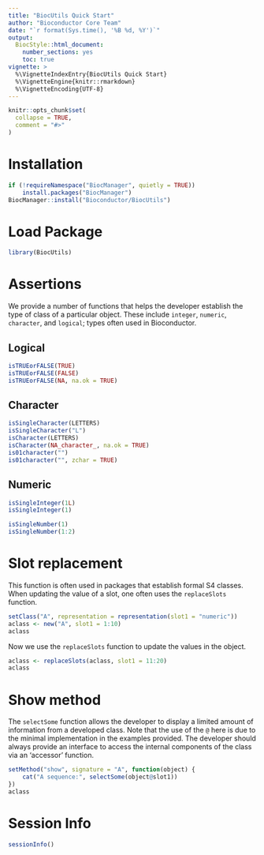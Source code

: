 ```yaml
---
title: "BiocUtils Quick Start"
author: "Bioconductor Core Team"
date: "`r format(Sys.time(), '%B %d, %Y')`"
output:
  BiocStyle::html_document:
    number_sections: yes
    toc: true
vignette: >
  %\VignetteIndexEntry{BiocUtils Quick Start}
  %\VignetteEngine{knitr::rmarkdown}
  %\VignetteEncoding{UTF-8}
---
```


```r
knitr::opts_chunk$set(
  collapse = TRUE,
  comment = "#>"
)
```

# Installation

```r
if (!requireNamespace("BiocManager", quietly = TRUE))
    install.packages("BiocManager")
BiocManager::install("Bioconductor/BiocUtils")
```

# Load Package

```r
library(BiocUtils)
```

# Assertions

We provide a number of functions that helps the developer establish the
type of class of a particular object. These include `integer`, `numeric`,
`character`, and `logical`; types often used in Bioconductor.

## Logical

```r
isTRUEorFALSE(TRUE)
isTRUEorFALSE(FALSE)
isTRUEorFALSE(NA, na.ok = TRUE)
```

## Character

```r
isSingleCharacter(LETTERS)
isSingleCharacter("L")
isCharacter(LETTERS)
isCharacter(NA_character_, na.ok = TRUE)
is01character("")
is01character("", zchar = TRUE)
```

## Numeric

```r
isSingleInteger(1L)
isSingleInteger(1)

isSingleNumber(1)
isSingleNumber(1:2)
```

# Slot replacement

This function is often used in packages that establish formal S4 classes.
When updating the value of a slot, one often uses the `replaceSlots` function.

```r
setClass("A", representation = representation(slot1 = "numeric"))
aclass <- new("A", slot1 = 1:10)
aclass
```

Now we use the `replaceSlots` function to update the values in the object.

```r
aclass <- replaceSlots(aclass, slot1 = 11:20)
aclass
```

# Show method

The `selectSome` function allows the developer to display a limited amount of
information from a developed class. Note that the use of the `@` here is due
to the minimal implementation in the examples provided. The developer should
always provide an interface to access the internal components of the class
via an 'accessor' function.

```r
setMethod("show", signature = "A", function(object) {
    cat("A sequence:", selectSome(object@slot1))
})
aclass
```

# Session Info

```r
sessionInfo()
```


